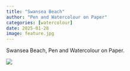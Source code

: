 ```yaml
---
title: "Swansea Beach"
author: "Pen and Watercolour on Paper"
categories: [watercolour]
date: 2025-01-28
image: feature.jpg
---
```


Swansea Beach, Pen and Watercolour on Paper.

![](feature.jpg)
